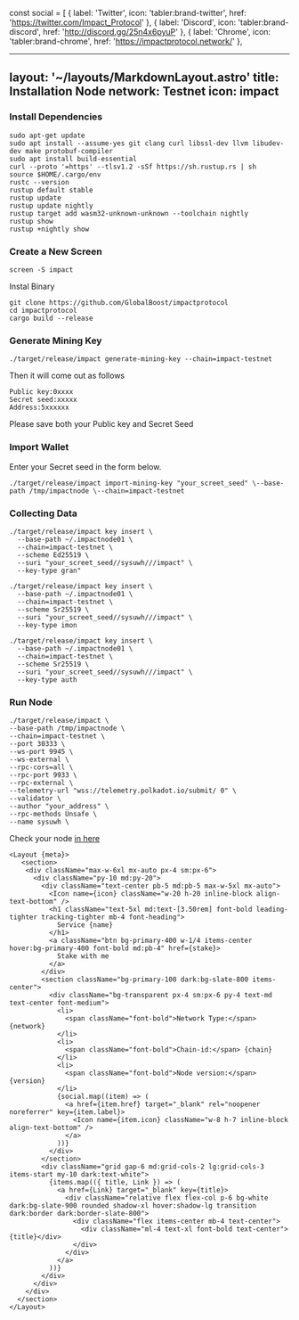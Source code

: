 const social = [
  { label: 'Twitter', icon: 'tabler:brand-twitter', href: 'https://twitter.com/Impact_Protocol' },
  { label: 'Discord', icon: 'tabler:brand-discord', href: 'http://discord.gg/25n4x6pyuP' },
  { label: 'Chrome',  icon: 'tabler:brand-chrome', href: 'https://impactprotocol.network/' },

---
layout: '~/layouts/MarkdownLayout.astro'
title: Installation Node
network: Testnet
icon: impact
---

### Install Dependencies
```
sudo apt-get update
sudo apt install --assume-yes git clang curl libssl-dev llvm libudev-dev make protobuf-compiler
sudo apt install build-essential
curl --proto '=https' --tlsv1.2 -sSf https://sh.rustup.rs | sh
source $HOME/.cargo/env
rustc --version
rustup default stable
rustup update
rustup update nightly
rustup target add wasm32-unknown-unknown --toolchain nightly
rustup show
rustup +nightly show
```
### Create a New Screen
```
screen -S impact
```
Instal Binary
```
git clone https://github.com/GlobalBoost/impactprotocol
cd impactprotocol
cargo build --release
```
### Generate Mining Key
```
./target/release/impact generate-mining-key --chain=impact-testnet
```
Then it will come out as follows
```
Public key:0xxxx
Secret seed:xxxxx
Address:5xxxxxx
```
Please save both your Public key and Secret Seed
### Import Wallet
Enter your Secret seed in the form below.
```
./target/release/impact import-mining-key "your_screet_seed" \--base-path /tmp/impactnode \--chain=impact-testnet
```
### Collecting Data
```
./target/release/impact key insert \
  --base-path ~/.impactnode01 \
  --chain=impact-testnet \
  --scheme Ed25519 \
  --suri "your_screet_seed//sysuwh///impact" \
  --key-type gran"
```
```
./target/release/impact key insert \
  --base-path ~/.impactnode01 \
  --chain=impact-testnet \
  --scheme Sr25519 \
  --suri "your_screet_seed//sysuwh///impact" \
  --key-type imon
```
```
./target/release/impact key insert \
  --base-path ~/.impactnode01 \
  --chain=impact-testnet \
  --scheme Sr25519 \
  --suri "your_screet_seed//sysuwh///impact" \
  --key-type auth
```
### Run Node
```
./target/release/impact \
--base-path /tmp/impactnode \
--chain=impact-testnet \
--port 30333 \
--ws-port 9945 \
--ws-external \
--rpc-cors=all \
--rpc-port 9933 \
--rpc-external \
--telemetry-url "wss://telemetry.polkadot.io/submit/ 0" \
--validator \
--author "your_address" \
--rpc-methods Unsafe \
--name sysuwh \
```
Check your node [in here](https://telemetry.polkadot.io/#list/0x1133ca761f24222cb0811f34641dba07acd88c77bd9f30a23a99c2cba233cb91)

    <Layout {meta}>
       <section>
        <div className="max-w-6xl mx-auto px-4 sm:px-6">
          <div className="py-10 md:py-20">
            <div className="text-center pb-5 md:pb-5 max-w-5xl mx-auto">
              <Icon name={icon} className="w-20 h-20 inline-block align-text-bottom" />
              <h1 className="text-5xl md:text-[3.50rem] font-bold leading-tighter tracking-tighter mb-4 font-heading">
                Service {name}
              </h1>
              <a className="btn bg-primary-400 w-1/4 items-center hover:bg-primary-400 font-bold md:pb-4" href={stake}>
                Stake with me
              </a>
            </div>
            <section className="bg-primary-100 dark:bg-slate-800 items-center">
              <div className="bg-transparent px-4 sm:px-6 py-4 text-md text-center font-medium">
                <li>
                  <span className="font-bold">Network Type:</span> {network}
                </li>
                <li>
                  <span className="font-bold">Chain-id:</span> {chain}
                </li>
                <li>
                  <span className="font-bold">Node version:</span> {version}
                </li>
                {social.map((item) => (
                  <a href={item.href} target="_blank" rel="noopener noreferrer" key={item.label}>
                    <Icon name={item.icon} className="w-8 h-7 inline-block align-text-bottom" />
                  </a>
                ))}
              </div>
            </section>
            <div className="grid gap-6 md:grid-cols-2 lg:grid-cols-3 items-start my-10 dark:text-white">
              {items.map(({ title, Link }) => (
                <a href={Link} target="_blank" key={title}>
                  <div className="relative flex flex-col p-6 bg-white dark:bg-slate-900 rounded shadow-xl hover:shadow-lg transition dark:border dark:border-slate-800">
                    <div className="flex items-center mb-4 text-center">
                      <div className="ml-4 text-xl font-bold text-center">{title}</div>
                    </div>
                  </div>
                </a>
              ))}
            </div>
          </div>
        </div>
      </section>
    </Layout>
